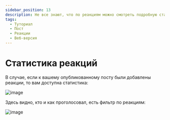 ```yaml
---
sidebar_position: 13
description: Не все знают, что по реакциям можно смотреть подробную статистику
tags:
  - Туториал
  - Пост
  - Реакции
  - Веб-версия
---
```


# Статистика реакций

В случае, если к вашему опубликованному посту были добавлены реакции, то вам доступна статистика:

![image](/images/107886659-502aaa80-6f12-11eb-9206-76bfe7669965.png)

Здесь видно, кто и как проголосовал, есть фильтр по реакциям:

![image](/images/107886797-51a8a280-6f13-11eb-8f1f-ddc791149be6.png)
